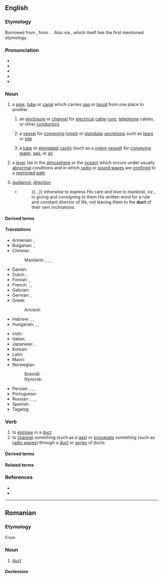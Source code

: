 ==English==
{{wikipedia|dab=duct}}

===Etymology===
{{root|en|ine-pro|*dewk-|*-tus}}
Borrowed from {{bor|en|la|ductus||leading, conducting|pos=noun}}, from {{af|la|dūcō|-tus|t1=to lead, conduct, draw|pos2=action noun suffix|nocat=1}}. {{doublet|en|ductus|douit}}. Also via {{bor|en|ML.|ductus||a conveyance of water; a channel}}, which itself has the first mentioned etymology.

===Pronunciation===
* {{enPR|dŭkt}}
* {{IPA|en|/dʌkt/}}
* {{audio|en|en-us-duct.ogg|Audio (US)}}
* {{rhymes|en|ʌkt}}
* {{hmp|en|ducked}}

===Noun===
{{en-noun}}

# a [[pipe]], [[tube]] or [[canal]] which carries [[gas]] or [[liquid]] from one place to another
#: {{ux|en|heating and air-conditioning '''ducts'''}}
#: {{hypo|en|air duct}}
## an [[enclosure]] or [[channel]] for [[electrical]] [[cable]] [[run]]s, [[telephone]] cables, or other [[conductor]]s
##: {{hypo|en|bus duct}}
## {{lb|en|anatomy}} a [[vessel]] for [[convey]]ing [[lymph]] or [[glandular]] [[secretion]]s such as [[tear]]s or [[bile]]
##: {{hypo|en|bile duct|cochlear duct|collecting duct|cystic duct|duct of Wirsung|efferent duct|ejaculatory duct|epithelial duct|lacrimal duct|milk duct|Müllerian duct|nasolacrimal duct|pancreatic duct|paramesonephric duct|tear duct|thoracic duct|thyroglossal duct|utriculosaccular duct|Wolffian duct}}
## {{lb|en|botany}} a [[tube]] or [[elongated]] [[cavity]] (such as a [[xylem]] [[vessel]]) for [[convey]]ing [[water]], [[sap]], or [[air]]
# {{lb|en|physics}} a [[layer]] (as in the [[atmosphere]] or the [[ocean]]) which occurs under usually [[abnormal]] conditions and in which [[radio wave|radio]] or [[sound wave]]s are [[confine]]d to a [[restrict]]ed [[path]]
# {{lb|en|obsolete}} [[guidance]], [[direction]]
#* {{RQ:Hammond Reasonableness}}
#*: {{...}} otherwise to express His care and love to mankind, viz., in giving and consigning to them His written word for a rule and constant director of life, not leaving them to the '''duct''' of their own inclinations.

====Derived terms====
{{col5|en
|duct tape
|duct engine
|ductal
|ductile
|ductless
|ductwork
|ductway
|ductlike
|ductule
|[[ducto-]], [[duct-]]
|polyduct
|intraduct
|gonaduct
|oviduct
|ventiduct
|spermoduct
|spermaduct
|aeroduct
|coelomoduct
|caloriduct
|caliduct
|gonoduct}}

====Translations====
{{trans-top|pipe, tube or canal which carries air or liquid from one place to another}}
* Armenian: {{t+|hy|ծորան}}, {{t+|hy|խողովակ}}
* Bulgarian: {{t+|bg|кана́л|m}}, {{t+|bg|тръба́|f}}
* Chinese:
*: Mandarin: {{t+|cmn|管|tr=guǎn|sc=Hani}}, {{t+|cmn|管子|tr=guǎnzi|sc=Hani}}, {{t+|cmn|導管|sc=Hani}}, {{t+|cmn|导管|tr=dǎoguǎn|sc=Hani}}
* Danish: {{t+|da|kanal|c}}
* Dutch: {{t+|nl|buis|f}}, {{t+|nl|leiding|f}}
* Finnish: {{t+|fi|kanava}}, {{t+|fi|putki}}
* French: {{t+|fr|tuyau|m}}, {{t+|fr|conduit|m}}, {{t+|fr|canalisation|f}}
* Galician: {{t|gl|cano|m}}
* German: {{t+|de|Leitung|f}}, {{t+|de|Rohr|n}}
* Greek:
*: Ancient: {{t|grc|ὀχετός|m}}
* Hebrew: {{t+|he|צִנּוֹר|m}}, {{t+|he|תְּעָלָה|f}}, {{t|he|מוֹבָל|m|tr=movál}}
* Hungarian: {{t+|hu|cső}}, {{t+|hu|vezeték}}, {{t+|hu|csatorna}}
{{trans-mid}}
* Irish: {{t|ga|ducht|m}}
* Italian: {{t+|it|condotto|m}}
* Japanese: {{t|ja|ダクト|tr=dakuto|sc=Jpan}}, {{t+|ja|導管|tr=どうかん, dōkan|sc=Jpan}}
* Korean: {{t|ko|덕트}}
* Latin: {{t+|la|canālis|m}}
* Maori: {{t|mi|pū}}
* Norwegian:
*: Bokmål: {{t+|nb|kanal|m}}
*: Nynorsk: {{t|nn|kanal|m}}
* Persian: {{t+|fa|مجرا|tr=mejrā}}, {{t+|fa|گذر|tr=gozar}}, {{t+|fa|راه|tr=rāh}}, {{t+|fa|لوله|tr=lule}}
* Portuguese: {{t+|pt|duto|m}}
* Russian: {{t+|ru|кана́л|m}}, {{t+|ru|труба́|f}}, {{t+|ru|прото́к|m}}, {{t+|ru|воздухово́д|m}} {{qualifier|airduct}}
* Spanish: {{t+|es|conducto|m}}
* Tagalog: {{t|tl|anuran}}
{{trans-bottom}}

===Verb===
{{en-verb}}

# to [[enclose]] in a [[duct]]
# to [[channel]] something (such as a [[gas]]) or [[propagate]] something (such as [[radio wave]]s) through a [[duct]] or [[series]] of ducts

====Derived terms====
{{col2|en
|ducted
|ducting
|ductor
|ductible
|duction
|reduct}}

====Related terms====
{{col2|en
|conduct
|deduct
|subduct
|induct
|abduct
|adduct}}

===References===
* {{R:Lexico}}
* {{R:MWO}}

----

==Romanian==

===Etymology===
From {{bor|ro|la|ductus}}

===Noun===
{{ro-noun|n|-}}

# [[duct]]

====Declension====
{{ro-noun-n|n=sg}}